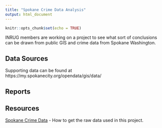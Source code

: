 ```yaml
---
title: "Spokane Crime Data Analysis"
output: html_document
---
```


```r
knitr::opts_chunk$set(echo = TRUE)
```

INRUG members are working on a project to see what sort of conclusions can be drawn from public GIS and crime data from Spokane Washington.

## Data Sources

Supporting data can be found at https://my.spokanecity.org/opendata/gis/data/

## Reports

<!-- (Subfolder Report title)[path_to_subfolder/readme.html] -->

## Resources

[Spokane Crime Data](Spokane_CrimeData/README.html) - How to get the raw data used in this project. 


